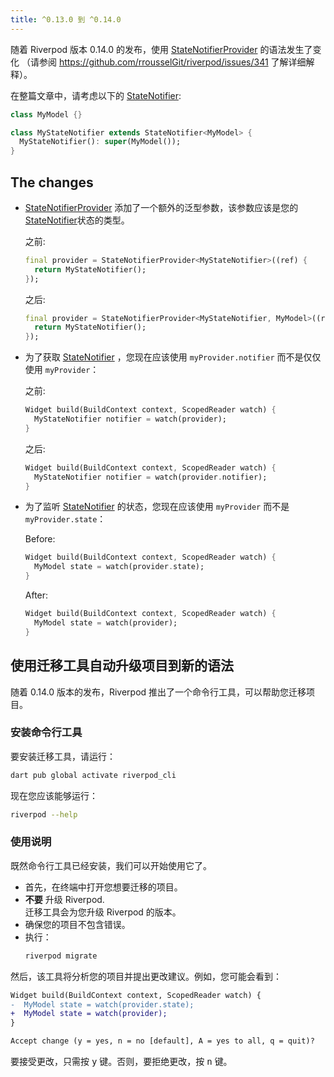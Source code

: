 ```yaml
---
title: ^0.13.0 到 ^0.14.0
---
```


随着 Riverpod 版本 0.14.0 的发布，使用 [StateNotifierProvider] 的语法发生了变化
（请参阅 https://github.com/rrousselGit/riverpod/issues/341 了解详细解释）。

在整篇文章中，请考虑以下的 [StateNotifier]:

```dart
class MyModel {}

class MyStateNotifier extends StateNotifier<MyModel> {
  MyStateNotifier(): super(MyModel());
}
```

## The changes

- [StateNotifierProvider] 添加了一个额外的泛型参数，该参数应该是您的 [StateNotifier]状态的类型。

  之前:

  ```dart
  final provider = StateNotifierProvider<MyStateNotifier>((ref) {
    return MyStateNotifier();
  });
  ```

  之后:

  ```dart
  final provider = StateNotifierProvider<MyStateNotifier, MyModel>((ref) {
    return MyStateNotifier();
  });
  ```

- 为了获取 [StateNotifier] ，您现在应该使用 `myProvider.notifier` 而不是仅仅使用 `myProvider`：

  之前:

  ```dart
  Widget build(BuildContext context, ScopedReader watch) {
    MyStateNotifier notifier = watch(provider);
  }
  ```

  之后:

  ```dart
  Widget build(BuildContext context, ScopedReader watch) {
    MyStateNotifier notifier = watch(provider.notifier);
  }
  ```

- 为了监听 [StateNotifier] 的状态，您现在应该使用 `myProvider` 而不是 `myProvider.state`：

  Before:

  ```dart
  Widget build(BuildContext context, ScopedReader watch) {
    MyModel state = watch(provider.state);
  }
  ```

  After:

  ```dart
  Widget build(BuildContext context, ScopedReader watch) {
    MyModel state = watch(provider);
  }
  ```

## 使用迁移工具自动升级项目到新的语法

随着 0.14.0 版本的发布，Riverpod 推出了一个命令行工具，可以帮助您迁移项目。

### 安装命令行工具

要安装迁移工具，请运行：

```sh
dart pub global activate riverpod_cli
```

现在您应该能够运行：

```sh
riverpod --help
```

### 使用说明

既然命令行工具已经安装，我们可以开始使用它了。

- 首先，在终端中打开您想要迁移的项目。
- **不要** 升级 Riverpod.  
  迁移工具会为您升级 Riverpod 的版本。
- 确保您的项目不包含错误。
- 执行：
  ```sh
  riverpod migrate
  ```

然后，该工具将分析您的项目并提出更改建议。例如，您可能会看到：

```diff
Widget build(BuildContext context, ScopedReader watch) {
-  MyModel state = watch(provider.state);
+  MyModel state = watch(provider);
}

Accept change (y = yes, n = no [default], A = yes to all, q = quit)? 
```

要接受更改，只需按 <kbd>y</kbd> 键。否则，要拒绝更改，按 <kbd>n</kbd> 键。


[statenotifierprovider]: https://pub.dev/documentation/hooks_riverpod/latest/legacy/StateNotifierProvider-class.html
[statenotifier]: https://pub.dev/documentation/state_notifier/latest/state_notifier/StateNotifier-class.html
